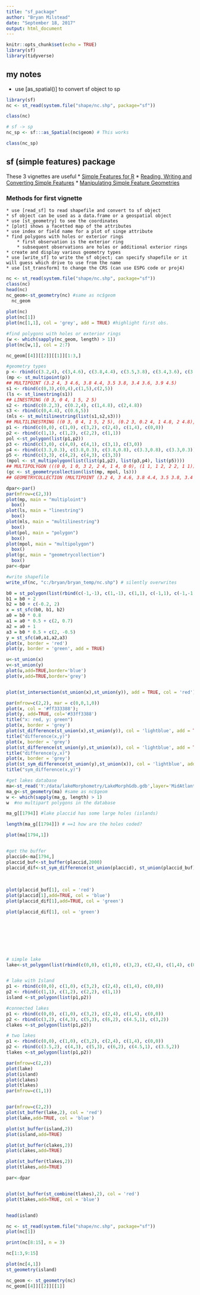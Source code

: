 ```yaml
---
title: "sf_package"
author: "Bryan Milstead"
date: "September 18, 2017"
output: html_document
---
```


```r
knitr::opts_chunk$set(echo = TRUE)
library(sf)
library(tidyverse)
```

## my notes

* use [as_spatial()] to convert sf object to sp

```r
library(sf)
nc <- st_read(system.file("shape/nc.shp", package="sf"))

class(nc)

# sf -> sp
nc_sp <- sf:::as_Spatial(nc$geom) # This works

class(nc_sp)
```



## sf (simple features) package

These 3 vignettes are useful
    * [Simple Features for R](https://cran.r-project.org/web/packages/sf/vignettes/sf1.html)
    * [Reading, Writing and Converting Simple Features](https://cran.r-project.org/web/packages/sf/vignettes/sf2.html)
    * [Manipulating Simple Feature Geometries](https://cran.r-project.org/web/packages/sf/vignettes/sf3.html)
    
### Methods for first vignette
    * use [read_sf] to read shapefile and convert to sf object
    * sf object can be used as a data.frame or a geospatial object
    * use [st_geometry] to see the coordinates
    * [plot] shows a facetted map of the attributes
    * use index or field name for a plot of singe attribute
    * find polygons with holes or exterior rings
        * first observation is the exterior ring
        * subsequent observations are holes or additional exterior rings
    * create and display various geometry types
    * use [write_sf] to write the sf object; can specify shapefile or it will guess which drive to use from the name
    * use [st_transform] to change the CRS (can use ESPG code or proj4)

```r
nc <- st_read(system.file("shape/nc.shp", package="sf"))
class(nc)
head(nc)
nc_geom<-st_geometry(nc) #same as nc$geom
  nc_geom
  
plot(nc)
plot(nc[1])
plot(nc[1,1], col = 'grey', add = TRUE) #highlight first obs.

#find polygons with holes or exterior rings
(w <- which(sapply(nc_geom, length) > 1))
plot(nc[w,1], col = 2:7)

nc_geom[[4]][[2]][[1]][1:3,]

#geometry types
p <- rbind(c(3.2,4), c(3,4.6), c(3.8,4.4), c(3.5,3.8), c(3.4,3.6), c(3.9,4.5))
(mp <- st_multipoint(p))
## MULTIPOINT (3.2 4, 3 4.6, 3.8 4.4, 3.5 3.8, 3.4 3.6, 3.9 4.5)
s1 <- rbind(c(0,3),c(0,4),c(1,5),c(2,5))
(ls <- st_linestring(s1))
## LINESTRING (0 3, 0 4, 1 5, 2 5)
s2 <- rbind(c(0.2,3), c(0.2,4), c(1,4.8), c(2,4.8))
s3 <- rbind(c(0,4.4), c(0.6,5))
(mls <- st_multilinestring(list(s1,s2,s3)))
## MULTILINESTRING ((0 3, 0 4, 1 5, 2 5), (0.2 3, 0.2 4, 1 4.8, 2 4.8), (0 4.4, 0.6 5))
p1 <- rbind(c(0,0), c(1,0), c(3,2), c(2,4), c(1,4), c(0,0))
p2 <- rbind(c(1,1), c(1,2), c(2,2), c(1,1))
pol <-st_polygon(list(p1,p2))
p3 <- rbind(c(3,0), c(4,0), c(4,1), c(3,1), c(3,0))
p4 <- rbind(c(3.3,0.3), c(3.8,0.3), c(3.8,0.8), c(3.3,0.8), c(3.3,0.3))[5:1,]
p5 <- rbind(c(3,3), c(4,2), c(4,3), c(3,3))
(mpol <- st_multipolygon(list(list(p1,p2), list(p3,p4), list(p5))))
## MULTIPOLYGON (((0 0, 1 0, 3 2, 2 4, 1 4, 0 0), (1 1, 1 2, 2 2, 1 1)), ((3 0, 4 0, 4 1, 3 1, 3 0), (3.3 0.3, 3.3 0.8, 3.8 0.8, 3.8 0.3, 3.3 0.3)), ((3 3, 4 2, 4 3, 3 3)))
(gc <- st_geometrycollection(list(mp, mpol, ls)))
## GEOMETRYCOLLECTION (MULTIPOINT (3.2 4, 3 4.6, 3.8 4.4, 3.5 3.8, 3.4 3.6, 3.9 4.5), MULTIPOLYGON (((0 0, 1 0, 3 2, 2 4, 1 4, 0 0), (1 1, 1 2, 2 2, 1 1)), ((3 0, 4 0, 4 1, 3 1, 3 0), (3.3 0.3, 3.3 0.8, 3.8 0.8, 3.8 0.3, 3.3 0.3)), ((3 3, 4 2, 4 3, 3 3))), LINESTRING (0 3, 0 4, 1 5, 2 5))

dpar<-par()
par(mfrow=c(2,3))
plot(mp, main = "multiploint")
  box()
plot(ls, main = "linestring")
  box()
plot(mls, main = "multilinestring")
  box()
plot(pol, main = "polygon")
  box()
plot(mpol, main = "multipolygon")
  box()
plot(gc, main = "geometrycollection")
  box()
par<-dpar

#write shapefile
write_sf(nc, "c:/bryan/bryan_temp/nc.shp") # silently overwrites

```



```r
b0 = st_polygon(list(rbind(c(-1,-1), c(1,-1), c(1,1), c(-1,1), c(-1,-1))))
b1 = b0 + 2
b2 = b0 + c(-0.2, 2)
x = st_sfc(b0, b1, b2)
a0 = b0 * 0.8
a1 = a0 * 0.5 + c(2, 0.7)
a2 = a0 + 1
a3 = b0 * 0.5 + c(2, -0.5)
y = st_sfc(a0,a1,a2,a3)
plot(x, border = 'red')
plot(y, border = 'green', add = TRUE)

u<-st_union(x)
v<-st_union(y)
plot(u,add=TRUE,border='blue')
plot(v,add=TRUE,border='grey')


plot(st_intersection(st_union(x),st_union(y)), add = TRUE, col = 'red')

par(mfrow=c(2,2), mar = c(0,0,1,0))
plot(x, col = '#ff333388'); 
plot(y, add=TRUE, col='#33ff3388')
title("x: red, y: green")
plot(x, border = 'grey')
plot(st_difference(st_union(x),st_union(y)), col = 'lightblue', add = TRUE)
title("difference(x,y)")
plot(x, border = 'grey')
plot(st_difference(st_union(y),st_union(x)), col = 'lightblue', add = TRUE)
title("difference(y,x)")
plot(x, border = 'grey')
plot(st_sym_difference(st_union(y),st_union(x)), col = 'lightblue', add = TRUE)
title("sym_difference(x,y)")


```

```r
#get lakes database
ma<-st_read('Y:/data/lakeMorphometry/LakeMorphGdb.gdb',layer='MidAtlantic02')
ma_g<-st_geometry(ma) #same as nc$geom
w <- which(sapply(ma_g, length) > 1)
w  #no multipart polygons in the database  

ma_g[[1794]] #lake placcid has some large holes (islands)

length(ma_g[[1794]]) # ==1 how are the holes coded?

plot(ma[1794,1])


#get the buffer
placcid<-ma[1794,]
placcid_buf<-st_buffer(placcid,2000)
placcid_dif<-st_sym_difference(st_union(placcid), st_union(placcid_buf))
  
  
  
plot(placcid_buf[1], col = 'red')
plot(placcid[1],add=TRUE, col = 'blue')
plot(placcid_dif[1],add=TRUE, col = 'green')

plot(placcid_dif[1], col = 'green')








# simple lake
lake<-st_polygon(list(rbind(c(0,0), c(1,0), c(3,2), c(2,4), c(1,4), c(0,0))))


# lake with Island
p1 <- rbind(c(0,0), c(1,0), c(3,2), c(2,4), c(1,4), c(0,0))
p2 <- rbind(c(1,1), c(1,2), c(2,2), c(1,1))
island <-st_polygon(list(p1,p2))

#connected lakes
p1 <- rbind(c(0,0), c(1,0), c(3,2), c(2,4), c(1,4), c(0,0))
p2 <- rbind(c(3,2), c(4,3), c(5,3), c(6,2), c(4.5,1), c(3,2))
clakes <-st_polygon(list(p1,p2))

# two lakes
p1 <- rbind(c(0,0), c(1,0), c(3,2), c(2,4), c(1,4), c(0,0))
p2 <- rbind(c(3.5,2), c(4,3), c(5,3), c(6,2), c(4.5,1), c(3.5,2))
tlakes <-st_polygon(list(p1,p2))

par(mfrow=c(2,2))
plot(lake)
plot(island)
plot(clakes)
plot(tlakes)
par(mfrow=c(1,1))


par(mfrow=c(2,2))
plot(st_buffer(lake,2), col = 'red')
plot(lake,add=TRUE, col = 'blue')

plot(st_buffer(island,2))
plot(island,add=TRUE)

plot(st_buffer(clakes,2))
plot(clakes,add=TRUE)

plot(st_buffer(tlakes,2))
plot(tlakes,add=TRUE)

par<-dpar


plot(st_buffer(st_combine(tlakes),2), col = 'red')
plot(tlakes,add=TRUE, col = 'blue')


head(island)

nc <- st_read(system.file("shape/nc.shp", package="sf"))
plot(nc[1])

print(nc[8:15], n = 3)

nc[1:3,9:15]

plot(nc[4,1])
st_geometry(island)

nc_geom <- st_geometry(nc)
nc_geom[[4]][[2]][[1]]
```

